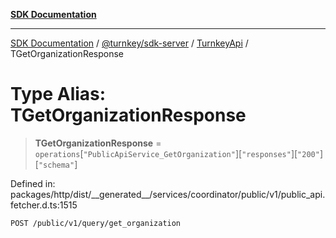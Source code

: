 [**SDK Documentation**](../../../../../README.mdx)

***

[SDK Documentation](../../../../../packages.mdx) / [@turnkey/sdk-server](../../../README.mdx) / [TurnkeyApi](../README.mdx) / TGetOrganizationResponse

# Type Alias: TGetOrganizationResponse

> **TGetOrganizationResponse** = `operations`\[`"PublicApiService_GetOrganization"`\]\[`"responses"`\]\[`"200"`\]\[`"schema"`\]

Defined in: packages/http/dist/\_\_generated\_\_/services/coordinator/public/v1/public\_api.fetcher.d.ts:1515

`POST /public/v1/query/get_organization`
